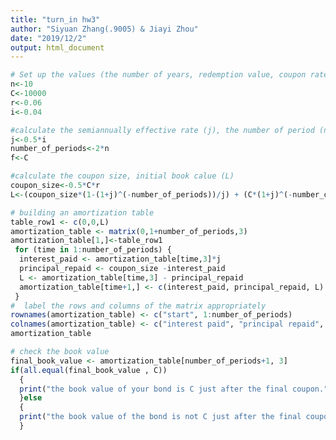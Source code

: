 ```yaml
---
title: "turn_in hw3"
author: "Siyuan Zhang(.9005) & Jiayi Zhou"
date: "2019/12/2"
output: html_document
---
```


```r

# Set up the values (the number of years, redemption value, coupon rate and yield rate)
n<-10
C<-10000
r<-0.06
i<-0.04

#calculate the semiannually effective rate (j), the number of period (number_of_period) and par value (f)
j<-0.5*i
number_of_periods<-2*n
f<-C

#calculate the coupon size, initial book calue (L)
coupon_size<-0.5*C*r
L<-(coupon_size*(1-(1+j)^(-number_of_periods))/j) + (C*(1+j)^(-number_of_periods))

# building an amortization table
table_row1 <- c(0,0,L)
amortization_table <- matrix(0,1+number_of_periods,3)
amortization_table[1,]<-table_row1
 for (time in 1:number_of_periods) {
  interest_paid <- amortization_table[time,3]*j
  principal_repaid <- coupon_size -interest_paid
  L <- amortization_table[time,3] - principal_repaid
  amortization_table[time+1,] <- c(interest_paid, principal_repaid, L)
 }
#  label the rows and columns of the matrix appropriately
rownames(amortization_table) <- c("start", 1:number_of_periods)
colnames(amortization_table) <- c("interest paid", "principal repaid", "outstanding balance")
amortization_table

# check the book value
final_book_value <- amortization_table[number_of_periods+1, 3]
if(all.equal(final_book_value , C))
  {
  print("the book value of your bond is C just after the final coupon.")
  }else
  {
  print("the book value of the bond is not C just after the final coupon.")
  }

```

